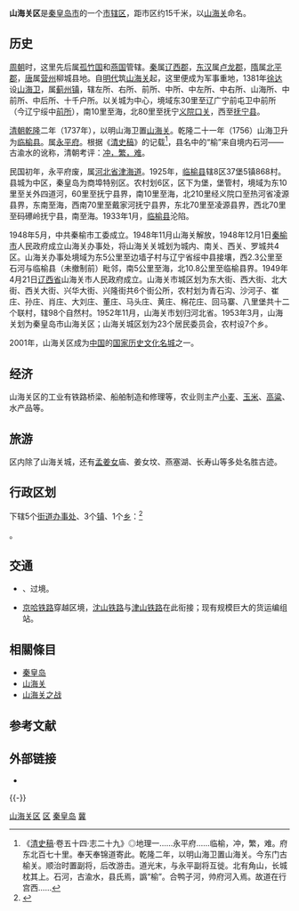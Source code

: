{{Infobox China County
| county = 山海关区
| usedname = 
| nameorigin = 
| Photo = Qinhuangdao Shanhaiguan Airport 2020.jpg
| Photoname = 山海关区俯瞰
| map = 
| map_caption = 
| Pinyin = Shānhǎiguān Qū
| Belong = [[河北省|河北省]][[秦皇岛市|秦皇岛市]]
| Types = [[市辖区|市辖区]]
| admincode = 130303
| founded = 
| seat = 
| officerTitle = 
| officer = 
| officerTitle2 = 
| officer2 = 
| division = 9
| town = 3
| township = 1
| subdistrict = 5
| dialect = 
| post code = 066200
| phone code = 335
| coordinate = 
| area = 192
| area land = 
| area water = 
| census yr = 2003年
| pop = 14万人
| density =  
| GDP = 
| GDP_as_of = 
| GDPPC = 
| carlicense = 
| web = www.shanhaiguan.gov.cn
| web_title = 山海关区政府网站
}}

'''山海关区'''是[[秦皇岛市|秦皇岛市]]的一个[[市辖区|市辖区]]，距市区约15千米，以[[山海关|山海关]]命名。

== 历史 ==

[[周朝|周朝]]时，这里先后属[[孤竹国|孤竹国]]和[[燕国|燕国]]管辖。[[秦|秦]]属[[辽西郡|辽西郡]]，[[东汉|东汉]]属[[卢龙郡|卢龙郡]]，[[隋|隋]]属[[北平郡|北平郡]]，[[唐|唐]]属[[营州_(北魏)|营州]]柳城县地。自[[明代|明代]]筑[[山海关|山海关]]起，这里便成为军事重地，1381年[[徐达|徐达]]设[[山海卫|山海卫]]，属[[蓟州镇|蓟州镇]]，辖左所、右所、前所、中所、中左所、中右所、山海所、中前所、中后所、十千户所。以关城为中心，境域东30里至辽广宁前屯卫中前所（今辽宁绥中[[前所镇|前所]]），南10里至海，北80里至抚宁[[义院口|义院口关]]，西至[[抚宁县|抚宁县]]。

[[清朝|清朝]][[乾隆|乾隆]]二年（1737年），以明山海卫置[[山海关|山海关]]。乾隆二十一年（1756）山海卫升为[[临榆县|临榆县]]。属[[永平府|永平府]]。根据《[[清史稿|清史稿]]》的记载<ref>《[[清史稿|清史稿]]·卷五十四·志二十九》◎地理一......永平府......临榆，冲，繁，难。府东北百七十里。奉天奉锦道寄此。乾隆二年，以明山海卫置山海关。今东门古榆关。顺治时置副将，后改游击。道光末，与永平副将互徙。北有角山，长城枕其上。石河，古渝水，县氏焉，譌“榆”。合鸭子河，帅府河入焉。故道在行宫西......</ref>，县名中的“榆”来自境内石河——古渝水的讹称，清朝考评：[[衝繁疲難|冲，繁，难]]。

民国初年，永平府废，属[[河北省_(中華民國)|河北省]][[津海道|津海道]]。1925年，[[临榆县|临榆县]]辖8区37堡5镇868村。县城为中区，秦皇岛为商埠特别区。农村划6区，区下为堡，堡管村，境域为东10里至关外四道河，60里至抚宁县界，南10里至海，北210里经义院口至热河省凌源县界，东南至海，西南70里至戴家河抚宁县界，东北70里至凌源县界，西北70里至码礤岭抚宁县，南至海。1933年1月，[[临榆县|临榆县]]沦陷。
 
1948年5月，中共秦榆市工委成立。1948年11月山海关解放，1948年12月1日[[秦榆市|秦榆市]]人民政府成立山海关办事处，将山海关关城划为城内、南关、西关、罗城共4区。山海关办事处境域为东5公里至边墙子村与辽宁省绥中县接壤，西2.3公里至石河与临榆县（未撤制前）毗邻，南5公里至海，北10.8公里至临榆县界。1949年4月21日[[辽西省|辽西省]]山海关市人民政府成立。山海关市城区划为东大街、西大街、北大街、西关大街、兴华大街、兴隆街共6个街公所，农村划为青石沟、沙河子、崔庄、孙庄、肖庄、大刘庄、董庄、马头庄、黄庄、棉花庄、回马寨、八里堡共十二个联村，辖98个自然村。1952年11月，山海关市划归河北省。1953年3月，山海关划为秦皇岛市山海关区；山海关城区划为23个居民委员会，农村设7个乡。

2001年，山海关区成为[[中国|中国]]的[[国家历史文化名城|国家历史文化名城]]之一。

== 经济 ==
山海关区的工业有铁路桥梁、船舶制造和修理等，农业则主产[[小麦|小麦]]、[[玉米|玉米]]、[[高粱|高粱]]、水产品等。

== 旅游 ==
区内除了山海关城，还有[[孟姜女|孟姜女]]庙、姜女坟、燕塞湖、长寿山等多处名胜古迹。

== 行政区划 ==
{{PAGENAMEBASE}}下辖5个[[街道办事处|街道办事处]]、3个[[行政建制镇|镇]]、1个[[乡_(中华人民共和国)|乡]]：<ref>{{PRC admin/ref sgc|13/03/03/000/000}}</ref>

{{PRC admin/children|13/03/03/000/000}}。

== 交通 ==
* {{中国国道名|102}}、{{中国国道名|205}}过境。
* {{rint|cn|rail}}[[京哈铁路|京哈铁路]]穿越区境，{{rint|cn|rail}}[[沈山铁路|沈山铁路]]与{{rint|cn|rail}}[[津山铁路|津山铁路]]在此衔接；现有规模巨大的货运编组站。

==相關條目==
*[[秦皇岛|秦皇岛]]
*[[山海关|山海关]]
*[[山海关之战|山海关之战]]

== 参考文献 ==
{{reflist}}

== 外部链接 ==
* {{Official website|http://www.shanhaiguan.gov.cn/|name=秦皇岛市山海关区人民政府}}

{{-}}
{{山海关区行政区划}}
{{秦皇岛市行政区划}}
{{河北行政区划}}
{{国家历史文化名城}}

[[Category:山海关区|]]
[[Category:秦皇岛区县|区]]
[[Category:河北市辖区|秦皇岛]]
[[Category:国家历史文化名城|冀]]
